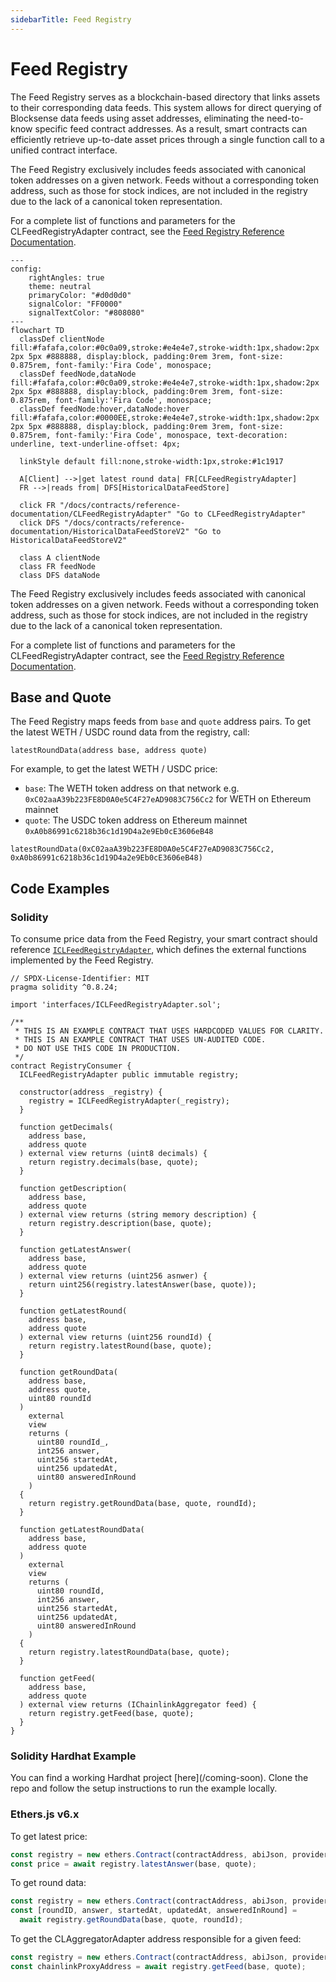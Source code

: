 ```yaml
---
sidebarTitle: Feed Registry
---
```


# Feed Registry

The Feed Registry serves as a blockchain-based directory that links assets to their corresponding data feeds. This system allows for direct querying of Blocksense data feeds using asset addresses, eliminating the need-to-know specific feed contract addresses. As a result, smart contracts can efficiently retrieve up-to-date asset prices through a single function call to a unified contract interface.

<Callout type="info" emoji="💡">
  The Feed Registry exclusively includes feeds associated with canonical token
  addresses on a given network. Feeds without a corresponding token address,
  such as those for stock indices, are not included in the registry due to the
  lack of a canonical token representation.
</Callout>

For a complete list of functions and parameters for the CLFeedRegistryAdapter contract, see the [Feed Registry Reference Documentation](../../reference-documentation/CLFeedRegistryAdapter.mdx).

```mermaid
---
config:
    rightAngles: true
    theme: neutral
    primaryColor: "#d0d0d0"
    signalColor: "FF0000"
    signalTextColor: "#808080"
---
flowchart TD
  classDef clientNode fill:#fafafa,color:#0c0a09,stroke:#e4e4e7,stroke-width:1px,shadow:2px 2px 5px #888888, display:block, padding:0rem 3rem, font-size: 0.875rem, font-family:'Fira Code', monospace;
  classDef feedNode,dataNode fill:#fafafa,color:#0c0a09,stroke:#e4e4e7,stroke-width:1px,shadow:2px 2px 5px #888888, display:block, padding:0rem 3rem, font-size: 0.875rem, font-family:'Fira Code', monospace;
  classDef feedNode:hover,dataNode:hover fill:#fafafa,color:#0000EE,stroke:#e4e4e7,stroke-width:1px,shadow:2px 2px 5px #888888, display:block, padding:0rem 3rem, font-size: 0.875rem, font-family:'Fira Code', monospace, text-decoration: underline, text-underline-offset: 4px;

  linkStyle default fill:none,stroke-width:1px,stroke:#1c1917

  A[Client] -->|get latest round data| FR[CLFeedRegistryAdapter]
  FR -->|reads from| DFS[HistoricalDataFeedStore]

  click FR "/docs/contracts/reference-documentation/CLFeedRegistryAdapter" "Go to CLFeedRegistryAdapter"
  click DFS "/docs/contracts/reference-documentation/HistoricalDataFeedStoreV2" "Go to HistoricalDataFeedStoreV2"

  class A clientNode
  class FR feedNode
  class DFS dataNode
```

<Callout type="info" emoji="💡">
  The Feed Registry exclusively includes feeds associated with canonical token
  addresses on a given network. Feeds without a corresponding token address,
  such as those for stock indices, are not included in the registry due to the
  lack of a canonical token representation.
</Callout>

For a complete list of functions and parameters for the CLFeedRegistryAdapter contract, see the [Feed Registry Reference Documentation](../../reference-documentation/CLFeedRegistryAdapter.mdx).

## Base and Quote

The Feed Registry maps feeds from `base` and `quote` address pairs. To get the latest WETH / USDC round data from the registry, call:

```solidity copy filename="solidity"
latestRoundData(address base, address quote)
```

For example, to get the latest WETH / USDC price:

- `base`: The WETH token address on that network e.g. `0xC02aaA39b223FE8D0A0e5C4F27eAD9083C756Cc2` for WETH on Ethereum mainnet
- `quote`: The USDC token address on Ethereum mainnet `0xA0b86991c6218b36c1d19D4a2e9Eb0cE3606eB48`

```solidity copy filename="solidity"
latestRoundData(0xC02aaA39b223FE8D0A0e5C4F27eAD9083C756Cc2, 0xA0b86991c6218b36c1d19D4a2e9Eb0cE3606eB48)
```

## Code Examples

### Solidity

To consume price data from the Feed Registry, your smart contract should reference [`ICLFeedRegistryAdapter`](/coming-soon), which defines the external functions implemented by the Feed Registry.

```solidity showLineNumbers copy filename="RegistryConsumer.sol"
// SPDX-License-Identifier: MIT
pragma solidity ^0.8.24;

import 'interfaces/ICLFeedRegistryAdapter.sol';

/**
 * THIS IS AN EXAMPLE CONTRACT THAT USES HARDCODED VALUES FOR CLARITY.
 * THIS IS AN EXAMPLE CONTRACT THAT USES UN-AUDITED CODE.
 * DO NOT USE THIS CODE IN PRODUCTION.
 */
contract RegistryConsumer {
  ICLFeedRegistryAdapter public immutable registry;

  constructor(address _registry) {
    registry = ICLFeedRegistryAdapter(_registry);
  }

  function getDecimals(
    address base,
    address quote
  ) external view returns (uint8 decimals) {
    return registry.decimals(base, quote);
  }

  function getDescription(
    address base,
    address quote
  ) external view returns (string memory description) {
    return registry.description(base, quote);
  }

  function getLatestAnswer(
    address base,
    address quote
  ) external view returns (uint256 asnwer) {
    return uint256(registry.latestAnswer(base, quote));
  }

  function getLatestRound(
    address base,
    address quote
  ) external view returns (uint256 roundId) {
    return registry.latestRound(base, quote);
  }

  function getRoundData(
    address base,
    address quote,
    uint80 roundId
  )
    external
    view
    returns (
      uint80 roundId_,
      int256 answer,
      uint256 startedAt,
      uint256 updatedAt,
      uint80 answeredInRound
    )
  {
    return registry.getRoundData(base, quote, roundId);
  }

  function getLatestRoundData(
    address base,
    address quote
  )
    external
    view
    returns (
      uint80 roundId,
      int256 answer,
      uint256 startedAt,
      uint256 updatedAt,
      uint80 answeredInRound
    )
  {
    return registry.latestRoundData(base, quote);
  }

  function getFeed(
    address base,
    address quote
  ) external view returns (IChainlinkAggregator feed) {
    return registry.getFeed(base, quote);
  }
}
```

### Solidity Hardhat Example

<Callout type="info" emoji="💡">
  You can find a working Hardhat project [here](/coming-soon). Clone the repo
  and follow the setup instructions to run the example locally.
</Callout>

### Ethers.js v6.x

To get latest price:

```js copy filename="javascript"
const registry = new ethers.Contract(contractAddress, abiJson, provider);
const price = await registry.latestAnswer(base, quote);
```

To get round data:

```js copy filename="javascript"
const registry = new ethers.Contract(contractAddress, abiJson, provider);
const [roundID, answer, startedAt, updatedAt, answeredInRound] =
  await registry.getRoundData(base, quote, roundId);
```

To get the CLAggregatorAdapter address responsible for a given feed:

```js copy filename="javascript"
const registry = new ethers.Contract(contractAddress, abiJson, provider);
const chainlinkProxyAddress = await registry.getFeed(base, quote);
```
